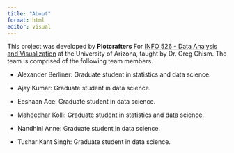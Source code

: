 ---
title: "About"
format: html
editor: visual
---

This project was developed by **Plotcrafters** For [INFO 526 - Data Analysis and Visualization](https://datavizaz.org/) at the University of Arizona, taught by Dr. Greg Chism. The team is comprised of the following team members.

-   Alexander Berliner: Graduate student in statistics and data science.

-   Ajay Kumar: Graduate student in data science.

-   Eeshaan Ace: Graduate student in data science.

-   Maheedhar Kolli: Graduate student in statistics and data science.

-   Nandhini Anne: Graduate student in data science.

-   Tushar Kant Singh: Graduate student in data science.
